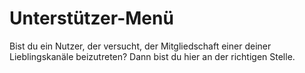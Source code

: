 # Unterstützer-Menü

Bist du ein Nutzer, der versucht, der Mitgliedschaft einer deiner Lieblingskanäle beizutreten? Dann bist du hier an der richtigen Stelle.

<CategoryCards/>
